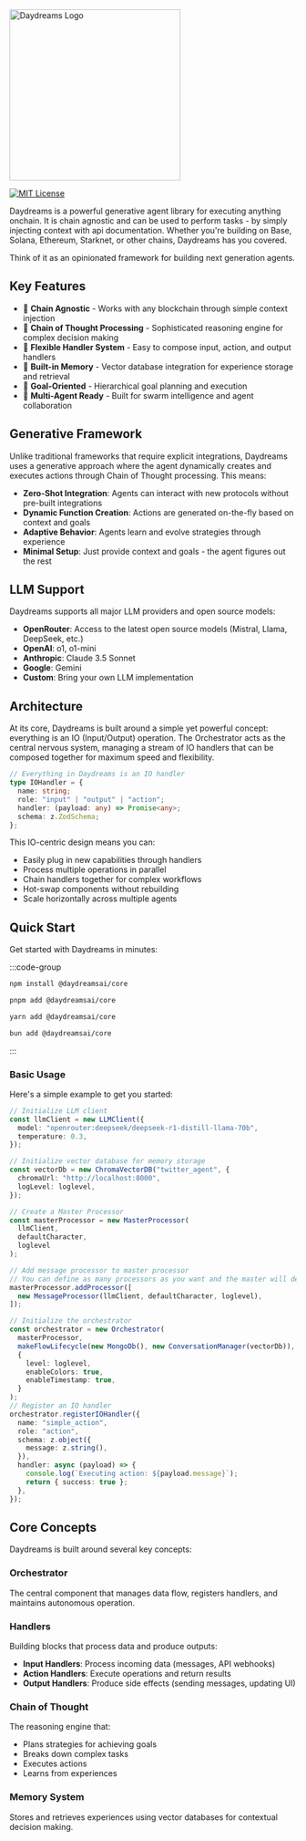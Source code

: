 <img src="/Daydreams.png" alt="Daydreams Logo" width="300" />

[![MIT License](https://img.shields.io/badge/License-MIT-blue.svg)](https://opensource.org/licenses/MIT)

Daydreams is a powerful generative agent library for executing anything onchain.
It is chain agnostic and can be used to perform tasks - by simply injecting
context with api documentation. Whether you're building on Base, Solana,
Ethereum, Starknet, or other chains, Daydreams has you covered.

Think of it as an opinionated framework for building next generation agents.

## Key Features

- 🤖 **Chain Agnostic** - Works with any blockchain through simple context
  injection
- 🧠 **Chain of Thought Processing** - Sophisticated reasoning engine for
  complex decision making
- 🔄 **Flexible Handler System** - Easy to compose input, action, and output
  handlers
- 💾 **Built-in Memory** - Vector database integration for experience storage
  and retrieval
- 🎯 **Goal-Oriented** - Hierarchical goal planning and execution
- 🤝 **Multi-Agent Ready** - Built for swarm intelligence and agent
  collaboration

## Generative Framework

Unlike traditional frameworks that require explicit integrations, Daydreams uses
a generative approach where the agent dynamically creates and executes actions
through Chain of Thought processing. This means:

- **Zero-Shot Integration**: Agents can interact with new protocols without
  pre-built integrations
- **Dynamic Function Creation**: Actions are generated on-the-fly based on
  context and goals
- **Adaptive Behavior**: Agents learn and evolve strategies through experience
- **Minimal Setup**: Just provide context and goals - the agent figures out the
  rest

## LLM Support

Daydreams supports all major LLM providers and open source models:

- **OpenRouter**: Access to the latest open source models (Mistral, Llama,
  DeepSeek, etc.)
- **OpenAI**: o1, o1-mini
- **Anthropic**: Claude 3.5 Sonnet
- **Google**: Gemini
- **Custom**: Bring your own LLM implementation

## Architecture

At its core, Daydreams is built around a simple yet powerful concept: everything
is an IO (Input/Output) operation. The Orchestrator acts as the central nervous
system, managing a stream of IO handlers that can be composed together for
maximum speed and flexibility.

```typescript
// Everything in Daydreams is an IO handler
type IOHandler = {
  name: string;
  role: "input" | "output" | "action";
  handler: (payload: any) => Promise<any>;
  schema: z.ZodSchema;
};
```

This IO-centric design means you can:

- Easily plug in new capabilities through handlers
- Process multiple operations in parallel
- Chain handlers together for complex workflows
- Hot-swap components without rebuilding
- Scale horizontally across multiple agents

## Quick Start

Get started with Daydreams in minutes:

:::code-group

```bash [npm]
npm install @daydreamsai/core
```

```bash [pnpm]
pnpm add @daydreamsai/core
```

```bash [yarn]
yarn add @daydreamsai/core
```

```bash [bun]
bun add @daydreamsai/core
```

:::

### Basic Usage

Here's a simple example to get you started:

```typescript
// Initialize LLM client
const llmClient = new LLMClient({
  model: "openrouter:deepseek/deepseek-r1-distill-llama-70b",
  temperature: 0.3,
});

// Initialize vector database for memory storage
const vectorDb = new ChromaVectorDB("twitter_agent", {
  chromaUrl: "http://localhost:8000",
  logLevel: loglevel,
});

// Create a Master Processor
const masterProcessor = new MasterProcessor(
  llmClient,
  defaultCharacter,
  loglevel
);

// Add message processor to master processor
// You can define as many processors as you want and the master will decide which one to use
masterProcessor.addProcessor([
  new MessageProcessor(llmClient, defaultCharacter, loglevel),
]);

// Initialize the orchestrator
const orchestrator = new Orchestrator(
  masterProcessor,
  makeFlowLifecycle(new MongoDb(), new ConversationManager(vectorDb)),
  {
    level: loglevel,
    enableColors: true,
    enableTimestamp: true,
  }
);
// Register an IO handler
orchestrator.registerIOHandler({
  name: "simple_action",
  role: "action",
  schema: z.object({
    message: z.string(),
  }),
  handler: async (payload) => {
    console.log(`Executing action: ${payload.message}`);
    return { success: true };
  },
});
```

## Core Concepts

Daydreams is built around several key concepts:

### Orchestrator

The central component that manages data flow, registers handlers, and maintains
autonomous operation.

### Handlers

Building blocks that process data and produce outputs:

- **Input Handlers**: Process incoming data (messages, API webhooks)
- **Action Handlers**: Execute operations and return results
- **Output Handlers**: Produce side effects (sending messages, updating UI)

### Chain of Thought

The reasoning engine that:

- Plans strategies for achieving goals
- Breaks down complex tasks
- Executes actions
- Learns from experiences

### Memory System

Stores and retrieves experiences using vector databases for contextual decision
making.
